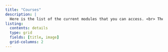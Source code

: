 ```yaml
---
title: "Courses"
description: |
  Here is the list of the current modules that you can access. <br> These slides are the latest version of the corresponding courses.
listing: 
  contents: details
  type: grid
  fields: [title, image]
  grid-columns: 2
---
```



